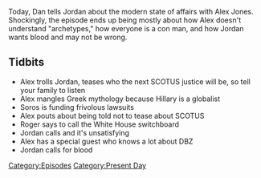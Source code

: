 {{DEFAULTSORT:
    #_EPISODE_0176:June 28, 2018
}}{{Episode
    | title           = June 28, 2018
    | caption         = Listen to this episode on [https://knowledgefight.libsyn.com/knowledge-fight-june-28-2018 Libsyn] [https://open.spotify.com/episode/4xtLXsTQFwvPpa8edXIfea Spotify], Read the [[Transcript/176: June 28, 2018|Unofficial Transcript]]
    | episodeNumber   = 176
    | length          = 02:44:03
    | airDate         = July 2, 2018
    | coverageDate    = June 28, 2018
    | episodeType     = [[:Category:Present Day|Present Day]]
    | appearance      = [[George Soros]], [[Roger Stone]], [[Judge Napolitano]], [[Hotep Jesus]]
    | previousEpisode = [[175: Giants And Bonus Potatoes]]
    | nextEpisode     = [[177: Sweary Kerry and the Racist Alien]]
}}

{{Stub}}

Today, Dan tells Jordan about the modern state of affairs with Alex Jones. Shockingly, the episode ends up being mostly about how Alex doesn't understand "archetypes," how everyone is a con man, and how Jordan wants blood and may not be wrong.

==Tidbits==

*Alex trolls Jordan, teases who the next SCOTUS justice will be, so tell your family to listen
*Alex mangles Greek mythology because Hillary is a globalist
*Soros is funding frivolous lawsuits
*Alex pouts about being told not to tease about SCOTUS
*Roger says to call the White House switchboard
*Jordan calls and it's unsatisfying
*Alex has a special guest who knows a lot about DBZ
*Jordan calls for blood

[[Category:Episodes]]
[[Category:Present Day]]

